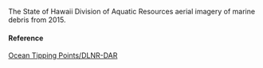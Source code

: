The State of Hawaii Division of Aquatic Resources aerial imagery of marine debris from 2015.

#### Reference

[Ocean Tipping Points/DLNR-DAR](http://www.pacioos.hawaii.edu/projects/oceantippingpoints/#data)